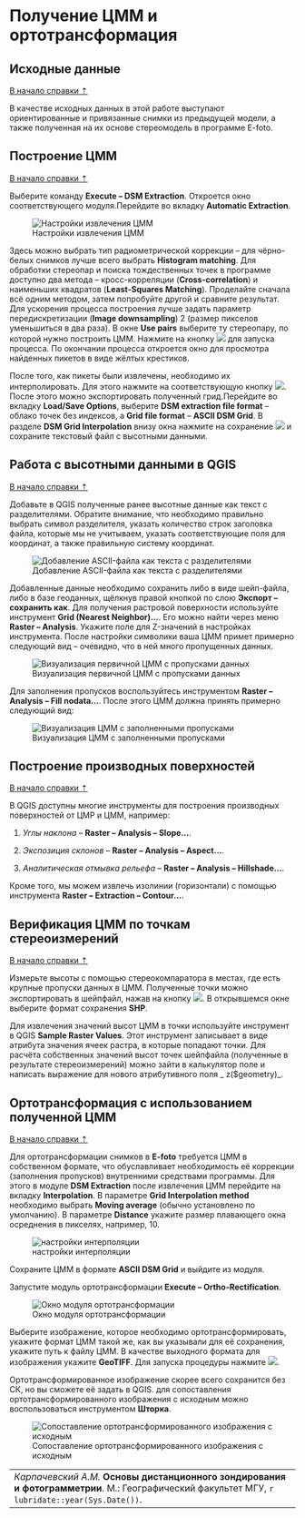 # Получение ЦММ и ортотрансформация {#dem}

## Исходные данные {#dem-initial}
[В начало справки ⇡](#dem)

В качестве исходных данных в этой работе выступают ориентированные и привязанные снимки из предыдущей модели, а также полученная на их основе стереомодель в программе E-foto.

## Построение ЦММ {#dem-create}
[В начало справки ⇡](#dem)

Выберите команду **Execute – DSM Extraction**. Откроется окно соответствующего модуля.Перейдите во вкладку **Automatic Extraction**.

![Настройки извлечения ЦММ](images/Ref14/Automatic_Extraction.png)

Здесь можно выбрать тип радиометрической коррекции – для чёрно-белых снимков лучше всего выбрать **Histogram matching**. Для обработки стереопар и поиска тождественных точек в программе доступно два метода – кросс-корреляции (**Cross-correlation**) и наименьших квадратов (**Least-Squares Matching**). Проделайте сначала всё одним методом, затем попробуйте другой и сравните результат. Для ускорения процесса построения лучше задать параметр передискретизации (**Image downsampling**) 2 (размер пикселов уменьшиться в два раза). В окне **Use pairs** выберите ту стереопару, по которой нужно построить ЦММ. Нажмите на кнопку ![](images/Ref14/DSM_extraction.png) для запуска процесса. По окончании процесса откроется окно для просмотра найденных пикетов в виде жёлтых крестиков.

После того, как пикеты были извлечены, необходимо их интерполировать. Для этого нажмите на соответствующую кнопку ![](images/Ref14/DSM_interpolation.png). После этого можно экспортировать полученный грид.Перейдите во вкладку **Load/Save Options**, выберите **DSM extraction file format** – облако точек без индексов, а **Grid file format** – **ASCII DSM Grid**. В разделе **DSM Grid Interpolation** внизу окна нажмите на сохранение ![](images/Ref14/Save_DSM.png) и сохраните текстовый файл с высотными данными.

## Работа с высотными данными в QGIS {#dem-QGIS}
[В начало справки ⇡](#dem)

Добавьте в QGIS полученные ранее высотные данные как текст с разделителями. Обратите внимание, что необходимо правильно выбрать символ разделителя, указать количество строк заголовка файла, которые мы не учитываем, указать соответствующие поля для координат, а также правильную систему координат.

![Добавление ASCII-файла как текста с разделителями](images/Ref14/Delimited_Text.png)

Добавленные данные необходимо сохранить либо в виде шейп-файла, либо в базе геоданных, щёлкнув правой кнопкой по слою **Экспорт – сохранить как**. Для получения растровой поверхности используйте инструмент **Grid (Nearest Neighbor)...**. Его можно найти через меню **Raster – Analysis**. Укажите поле для Z-значений в настройках инструмента. После настройки символики ваша ЦММ примет примерно следующий вид – очевидно, что в ней много пропущенных данных.

![Визуализация первичной ЦММ с пропусками данных](images/Ref14/DSM_gaps.png)

Для заполнения пропусков воспользуйтесь инструментом **Raster – Analysis – Fill nodata...**. После этого ЦММ должна принять примерно следующий вид:

![Визуализация ЦММ с заполненными пропусками](images/Ref14/DSM_filled.png)

## Построение производных поверхностей {#dem-derived}
[В начало справки ⇡](#dem)

В QGIS доступны многие инструменты для построения производных поверхностей от ЦМР и ЦММ, например:

1) _Углы наклона_ – **Raster – Analysis – Slope...**.

2) _Экспозиция склонов_ – **Raster – Analysis – Aspect...**.

3) _Аналитическая отмывка рельефа_ – **Raster – Analysis – Hillshade...**.

Кроме того, мы можем извлечь изолинии (горизонтали) с помощью инструмента **Raster – Extraction – Contour...**.

## Верификация ЦММ по точкам стереоизмерений {#dem-verification}
[В начало справки ⇡](#dem)

Измерьте высоты с помощью стереокомпаратора в местах, где есть крупные пропуски данных в ЦММ. Полученные точки можно экспортировать в шейпфайл, нажав на кнопку ![](images/Ref14/Export_survey_point.png). В открывшемся окне выберите формат сохранения **SHP**.

Для извлечения значений высот ЦММ в точки используйте инструмент в QGIS **Sample Raster Values**. Этот инструмент записывает в виде атрибута значения ячеек растра, в которые попадают точки. Для расчёта собственных значений высот точек шейпфайла (полученные в результате стереоизмерений) можно зайти в калькулятор поле и написать выражение для нового атрибутивного поля _ z($geometry)_.

## Ортотрансформация с использованием полученной ЦММ {#dem-orthorectification}
[В начало справки ⇡](#dem)

Для ортотрансформации снимков в **E-foto** требуется ЦММ в собственном формате, что обуславливает необходимость её коррекции (заполнения пропусков) внутренними средствами программы. Для этого в модуле **DSM Extraction** после извлечения ЦММ перейдите на вкладку **Interpolation**. В параметре **Grid Interpolation method** необходимо выбрать **Moving average** (обычно установлено по умолчанию). В параметре **Distance** укажите размер плавающего окна осреднения в пикселях, например, 10.

![настройки интерполяции](images/Ref14/Interpolation.png)

Сохраните ЦММ в формате **ASCII DSM Grid** и выйдите из модуля.

Запустите модуль ортотрансформации **Execute – Ortho-Rectification**.

![Окно модуля ортотрансформации](images/Ref14/Orthorectification.png)

Выберите изображение, которое необходимо ортотрансформировать, укажите формат ЦММ такой же, как вы указывали для её сохранения, укажите путь к файлу ЦММ. В качестве выходного формата для изображения укажите **GeoTIFF**. Для запуска процедуры нажмите ![](images/Ref14/Run.png).

Ортотрансформированное изображение скорее всего сохранится без СК, но вы сможете её задать в QGIS. для сопоставления ортотрансформированного изображения с исходным можно воспользоваться инструментом **Шторка**.

![Сопоставление ортотрансформированного изображения с исходным](images/Ref14/Swipe.gif)

----
_Карпачевский А.М._ **Основы дистанционного зондирования и фотограмметрии**. М.: Географический факультет МГУ, `r lubridate::year(Sys.Date())`.
----
